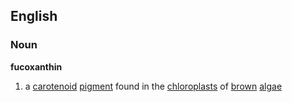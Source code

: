 ==English==
===Noun===
{{wikipedia}}
'''fucoxanthin'''
#{{chemistry}} a [[carotenoid]] [[pigment]] found in the [[chloroplast]]s of [[brown]] [[algae]]